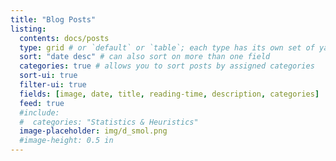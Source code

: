 ```yaml
---
title: "Blog Posts"
listing: 
  contents: docs/posts 
  type: grid # or `default` or `table`; each type has its own set of yaml options to include
  sort: "date desc" # can also sort on more than one field
  categories: true # allows you to sort posts by assigned categories 
  sort-ui: true
  filter-ui: true
  fields: [image, date, title, reading-time, description, categories]
  feed: true
  #include:
  #  categories: "Statistics & Heuristics"
  image-placeholder: img/d_smol.png 
  #image-height: 0.5 in
---
```

